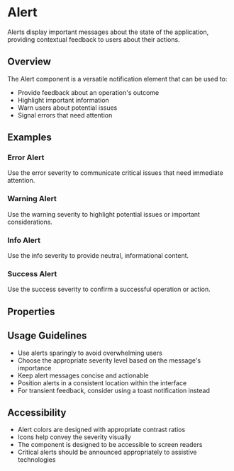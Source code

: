 

<Meta of={AlertStories} />

# Alert

Alerts display important messages about the state of the application, providing contextual feedback to users about their actions.

## Overview

The Alert component is a versatile notification element that can be used to:

- Provide feedback about an operation's outcome
- Highlight important information
- Warn users about potential issues
- Signal errors that need attention

## Examples

### Error Alert

Use the error severity to communicate critical issues that need immediate attention.

<Canvas of={AlertStories.ErrorAlert} />

### Warning Alert

Use the warning severity to highlight potential issues or important considerations.

<Canvas of={AlertStories.Warning} />

### Info Alert

Use the info severity to provide neutral, informational content.

<Canvas of={AlertStories.Info} />

### Success Alert

Use the success severity to confirm a successful operation or action.

<Canvas of={AlertStories.Success} />

## Properties

<Controls of={AlertStories.ErrorAlert} />

## Usage Guidelines

- Use alerts sparingly to avoid overwhelming users
- Choose the appropriate severity level based on the message's importance
- Keep alert messages concise and actionable
- Position alerts in a consistent location within the interface
- For transient feedback, consider using a toast notification instead

## Accessibility

- Alert colors are designed with appropriate contrast ratios
- Icons help convey the severity visually
- The component is designed to be accessible to screen readers
- Critical alerts should be announced appropriately to assistive technologies
